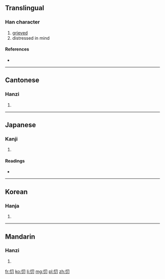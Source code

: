==Translingual==

===Han character===
{{Han char|rn=61|rad=心|as=02|sn=5|four=9702<sub>0</sub>|canj=心尸竹 (PSH), X心尸竹 (XPSH)}}

# [[grieved]]
# distressed in mind

====References====
* {{Han ref|kx=0375.080|dkj=10305|dj=0702.050|hdz=42268.080|uh=5FC9|ud=24521|bh=C97B|bd=51579}}

----

==Cantonese==

===Hanzi===
{{yue-hanzi|jyut=|y=dou1, tou1}}

# {{defn|Cantonese|sort=心02}}

----

==Japanese==

===Kanji===
{{ja-kanji|grade=|rs=心02}}

# {{defn|Japanese|sort=心02}}

====Readings====
* {{ja-readings|on=[[とう]] (tō)|kun=[[うれえる]] (ureeru)}}

----

==Korean==

===Hanja===
{{ko-hanja|hangeul=도|eumhun=|rv=do|mr=to|y=to}}

# {{defn|Korean|sort=心02}}

----

==Mandarin==

===Hanzi===
{{cmn-hanzi|pin=[[dāo]] ([[dao1]])|wg=tao<sup>1</sup>}}

# {{defn|Mandarin|sort=心02}}

[[fr:忉]]
[[ko:忉]]
[[li:忉]]
[[mg:忉]]
[[pl:忉]]
[[zh:忉]]